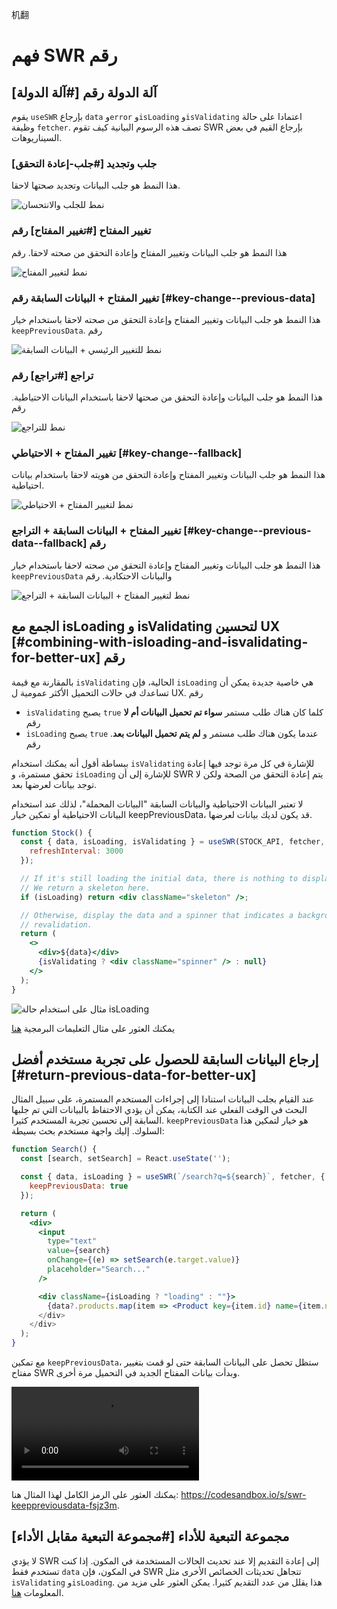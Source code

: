 
机翻
# فهم SWR رقم 

## آلة الدولة  رقم [#آلة الدولة]

يقوم `useSWR` بإرجاع `data` و`error` و`isLoading` و`isValidating` اعتمادا على حالة وظيفة `fetcher`. تصف هذه الرسوم البيانية كيف تقوم SWR بإرجاع القيم في بعض السيناريوهات.

### جلب وتجديد [#جلب-إعادة التحقق] 

هذا النمط هو جلب البيانات وتجديد صحتها لاحقا. 

![ نمط للجلب والانتحسان](/img/understanding/fetch-and-revalidate.svg)

### تغيير المفتاح [#تغيير المفتاح] رقم 

هذا النمط هو جلب البيانات وتغيير المفتاح وإعادة التحقق من صحته لاحقا. رقم 
 
![ نمط لتغيير المفتاح](/img/understanding/key-change.svg)

### تغيير المفتاح + البيانات السابقة  رقم [#key-change--previous-data]

هذا النمط هو جلب البيانات وتغيير المفتاح وإعادة التحقق من صحته لاحقا باستخدام خيار `keepPreviousData`. رقم 

![ نمط للتغيير الرئيسي + البيانات السابقة](/img/understanding/key-change-previous-data.svg)

### تراجع [#تراجع] رقم 

هذا النمط هو جلب البيانات وإعادة التحقق من صحتها لاحقا باستخدام البيانات الاحتياطية. رقم 
 
![ نمط للتراجع](/img/understanding/fallback.svg)


### تغيير المفتاح + الاحتياطي [#key-change--fallback] 

هذا النمط هو جلب البيانات وتغيير المفتاح وإعادة التحقق من هويته لاحقا باستخدام بيانات احتياطية. 
 
![ نمط لتغيير المفتاح + الاحتياطي](/img/understanding/key-change-fallback.svg) 

### تغيير المفتاح + البيانات السابقة + التراجع [#key-change--previous-data--fallback] رقم 
 
هذا النمط هو جلب البيانات وتغيير المفتاح وإعادة التحقق من صحته لاحقا باستخدام خيار `keepPreviousData` والبيانات الاحتكادية. رقم 
 
![ نمط لتغيير المفتاح + البيانات السابقة + التراجع](/img/understanding/key-change-previous-data-fallback.svg)

## الجمع مع isLoading و isValidating لتحسين UX [#combining-with-isloading-and-isvalidating-for-better-ux] رقم 
 
بالمقارنة مع قيمة `isValidating` الحالية، فإن `isLoading` هي خاصية جديدة يمكن أن تساعدك في حالات التحميل الأكثر عمومية ل UX. رقم 
 
- `isValidating` يصبح `true` كلما كان هناك طلب مستمر **سواء تم تحميل البيانات أم لا** رقم 
- `isLoading` يصبح `true` عندما يكون هناك طلب مستمر و **لم يتم تحميل البيانات بعد**. رقم 
 
ببساطة أقول أنه يمكنك استخدام `isValidating` للإشارة في كل مرة توجد فيها إعادة تحقق مستمرة، و `isLoading` للإشارة إلى أن SWR يتم إعادة التحقق من الصحة ولكن لا توجد بيانات لعرضها بعد.

<Callout emoji="📝">
 لا تعتبر البيانات الاحتياطية والبيانات السابقة "البيانات المحملة"، لذلك عند استخدام البيانات الاحتياطية أو تمكين خيار keepPreviousData، قد يكون لديك بيانات لعرضها.
</Callout>

```jsx
function Stock() {
  const { data, isLoading, isValidating } = useSWR(STOCK_API, fetcher, {
    refreshInterval: 3000
  });

  // If it's still loading the initial data, there is nothing to display.
  // We return a skeleton here.
  if (isLoading) return <div className="skeleton" />;

  // Otherwise, display the data and a spinner that indicates a background
  // revalidation.
  return (
    <>
      <div>${data}</div>
      {isValidating ? <div className="spinner" /> : null}
    </>
  );
}
```

![ مثال على استخدام حالة isLoading](/img/understanding/isloading.gif) 
 
يمكنك العثور على مثال التعليمات البرمجية [هنا](https://codesandbox.io/s/swr-isloading-jtopow) 
 
## إرجاع البيانات السابقة للحصول على تجربة مستخدم أفضل [#return-previous-data-for-better-ux] 
 
عند القيام بجلب البيانات استنادا إلى إجراءات المستخدم المستمرة، على سبيل المثال البحث في الوقت الفعلي عند الكتابة، يمكن أن يؤدي الاحتفاظ بالبيانات التي تم جلبها السابقة إلى تحسين تجربة المستخدم كثيرا. `keepPreviousData` هو خيار لتمكين هذا السلوك. إليك واجهة مستخدم بحث بسيطة:

```jsx
function Search() {
  const [search, setSearch] = React.useState('');

  const { data, isLoading } = useSWR(`/search?q=${search}`, fetcher, {
    keepPreviousData: true
  });

  return (
    <div>
      <input
        type="text"
        value={search}
        onChange={(e) => setSearch(e.target.value)}
        placeholder="Search..."
      />

      <div className={isLoading ? "loading" : ""}>
        {data?.products.map(item => <Product key={item.id} name={item.name} />)
      </div>
    </div>
  );
}
```

مع تمكين `keepPreviousData`، ستظل تحصل على البيانات السابقة حتى لو قمت بتغيير مفتاح SWR وبدأت بيانات المفتاح الجديد في التحميل مرة أخرى.

<Video
  src="https://user-images.githubusercontent.com/3676859/163695903-a3eb1259-180e-41e0-821e-21c320201194.mp4"
  caption="احتفظ بنتائج البحث السابقة عند تمكين keepPreviousData"
  ratio={640/730}
/>

يمكنك العثور على الرمز الكامل لهذا المثال هنا: https://codesandbox.io/s/swr-keeppreviousdata-fsjz3m. 
 
## مجموعة التبعية للأداء [#مجموعة التبعية مقابل الأداء] 
 
لا يؤدي SWR إلى إعادة التقديم إلا عند تحديث الحالات المستخدمة في المكون. إذا كنت تستخدم فقط `data` في المكون، فإن SWR تتجاهل تحديثات الخصائص الأخرى مثل `isValidating` و`isLoading`. هذا يقلل من عدد التقديم كثيرا. يمكن العثور على مزيد من المعلومات [هنا](/docs/advanced/performance#dependency-collection).
